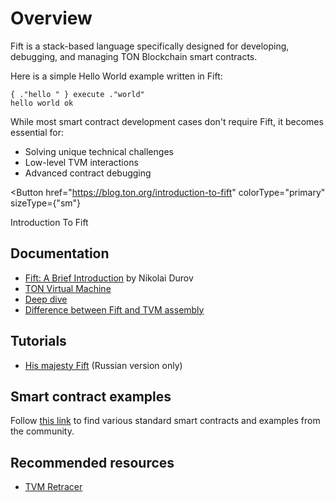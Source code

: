 

# Overview

Fift is a stack-based language specifically designed for developing, debugging, and managing TON Blockchain smart contracts.

Here is a simple Hello World example written in Fift:
```fift
{ ."hello " } execute ."world"
hello world ok
```

While most smart contract development cases don't require Fift, it becomes essential for:
- Solving unique technical challenges
- Low-level TVM interactions
- Advanced contract debugging


<Button
  href="https://blog.ton.org/introduction-to-fift"
  colorType="primary"
  sizeType={"sm"}
>
  Introduction To Fift
</Button>

## Documentation

- [Fift: A Brief Introduction](https://ton.org/fiftbase.pdf) by Nikolai Durov
- [TON Virtual Machine](/v3/documentation/tvm/tvm-overview)
- [Deep dive](/v3/documentation/smart-contracts/fift/fift-deep-dive)
- [Difference between Fift and TVM assembly](/v3/documentation/smart-contracts/fift/fift-and-tvm-assembly)

## Tutorials

- [His majesty Fift](https://www.youtube.com/playlist?list=PLyDBPwv9EPsCYG-hR4N5FRTKUkfM8POgh) (Russian version only)

## Smart contract examples
Follow [this link](/v3/documentation/smart-contracts/contracts-specs/examples#fift-smart-contracts) to find various standard smart contracts and examples from the community.

## Recommended resources

- [TVM Retracer](https://retracer.ton.org/)

<Feedback />

